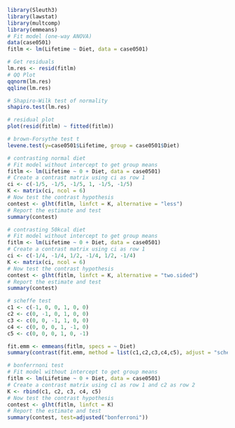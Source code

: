  
```r
library(Sleuth3)
library(lawstat)
library(multcomp)
library(emmeans)
# Fit model (one-way ANOVA)
data(case0501)
fitlm <- lm(Lifetime ~ Diet, data = case0501)

# Get residuals
lm.res <- resid(fitlm)
# QQ Plot
qqnorm(lm.res)
qqline(lm.res)

# Shapiro-Wilk test of normality
shapiro.test(lm.res)

# residual plot
plot(resid(fitlm) ~ fitted(fitlm))

# brown-Forsythe test t
levene.test(y=case0501$Lifetime, group = case0501$Diet)

# contrasting normal diet
# Fit model without intercept to get group means
fitlm <- lm(Lifetime ~ 0 + Diet, data = case0501)
# Create a contrast matrix using ci as row 1
ci <- c(-1/5, -1/5, -1/5, 1, -1/5, -1/5)
K <- matrix(ci, ncol = 6)
# Now test the contrast hypothesis
contest <- glht(fitlm, linfct = K, alternative = "less")
# Report the estimate and test
summary(contest)

# contrasting 50kcal diet
# Fit model without intercept to get group means
fitlm <- lm(Lifetime ~ 0 + Diet, data = case0501)
# Create a contrast matrix using ci as row 1
ci <- c(-1/4, -1/4, 1/2, -1/4, 1/2, -1/4)
K <- matrix(ci, ncol = 6)
# Now test the contrast hypothesis
contest <- glht(fitlm, linfct = K, alternative = "two.sided")
# Report the estimate and test
summary(contest)

# scheffe test
c1 <- c(-1, 0, 0, 1, 0, 0)
c2 <- c(0, -1, 0, 1, 0, 0)
c3 <- c(0, 0, -1, 1, 0, 0)
c4 <- c(0, 0, 0, 1, -1, 0)
c5 <- c(0, 0, 0, 1, 0, -1)

fit.emm <- emmeans(fitlm, specs = ~ Diet)
summary(contrast(fit.emm, method = list(c1,c2,c3,c4,c5), adjust = "scheffe"), scheffe.rank = 5)

# bonferrnoni test
# Fit model without intercept to get group means
fitlm <- lm(Lifetime ~ 0 + Diet, data = case0501)
# Create a contrast matrix using c1 as row 1 and c2 as row 2
K <- rbind(c1, c2, c3, c4, c5)
# Now test the contrast hypothesis
contest <- glht(fitlm, linfct = K)
# Report the estimate and test
summary(contest, test=adjusted("bonferroni"))
```
